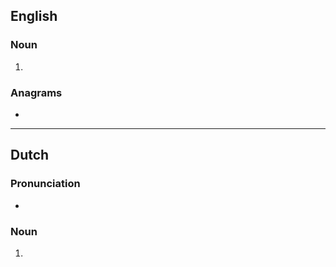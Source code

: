 ==English==

===Noun===
{{head|en|noun plural form}}

# {{plural of|slinger|lang=en}}

===Anagrams===
* {{anagrams|en|girlness|ringless}}

----

==Dutch==

===Pronunciation===
* {{audio|Nl-slingers.ogg|Audio|lang=nl}}

===Noun===
{{head|nl|noun plural form}}

# {{nl-noun form of|pl|slinger}}